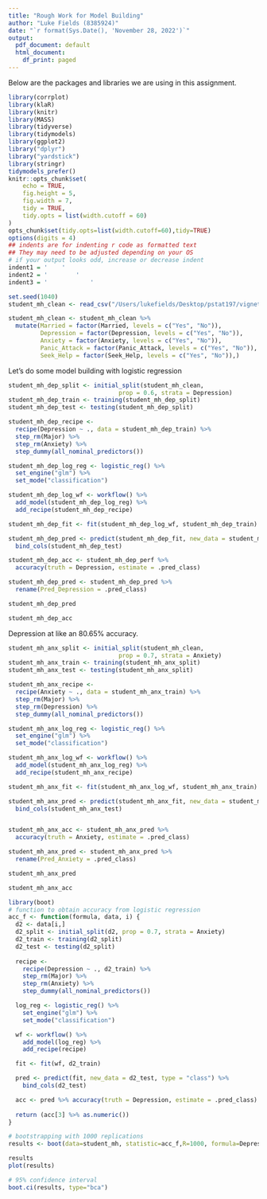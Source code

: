 ```yaml
---
title: "Rough Work for Model Building"
author: "Luke Fields (8385924)"
date: "`r format(Sys.Date(), 'November 28, 2022')`"
output:
  pdf_document: default
  html_document:
    df_print: paged
---
```


Below are the packages and libraries we are using in this assignment. 
  
```r
library(corrplot)
library(klaR) 
library(knitr)
library(MASS)
library(tidyverse)
library(tidymodels)
library(ggplot2)
library("dplyr")
library("yardstick")
library(stringr)
tidymodels_prefer()
knitr::opts_chunk$set(
	echo = TRUE,
	fig.height = 5,
	fig.width = 7,
	tidy = TRUE,
	tidy.opts = list(width.cutoff = 60)
)
opts_chunk$set(tidy.opts=list(width.cutoff=60),tidy=TRUE)
options(digits = 4)
## indents are for indenting r code as formatted text
## They may need to be adjusted depending on your OS
# if your output looks odd, increase or decrease indent
indent1 = '    '
indent2 = '        '
indent3 = '            '
```

```r
set.seed(1040)
student_mh_clean <- read_csv("/Users/lukefields/Desktop/pstat197/vignette-binary-class-bootstrap/data/student_mh_clean.csv")

student_mh_clean <- student_mh_clean %>%
  mutate(Married = factor(Married, levels = c("Yes", "No")),
         Depression = factor(Depression, levels = c("Yes", "No")),
         Anxiety = factor(Anxiety, levels = c("Yes", "No")),
         Panic_Attack = factor(Panic_Attack, levels = c("Yes", "No")),
         Seek_Help = factor(Seek_Help, levels = c("Yes", "No")),)

```


Let's do some model building with logistic regression
```r
student_mh_dep_split <- initial_split(student_mh_clean, 
                               prop = 0.6, strata = Depression)
student_mh_dep_train <- training(student_mh_dep_split)
student_mh_dep_test <- testing(student_mh_dep_split)

student_mh_dep_recipe <- 
  recipe(Depression ~ ., data = student_mh_dep_train) %>%
  step_rm(Major) %>%
  step_rm(Anxiety) %>%
  step_dummy(all_nominal_predictors())

student_mh_dep_log_reg <- logistic_reg() %>% 
  set_engine("glm") %>% 
  set_mode("classification")

student_mh_dep_log_wf <- workflow() %>% 
  add_model(student_mh_dep_log_reg) %>% 
  add_recipe(student_mh_dep_recipe)

student_mh_dep_fit <- fit(student_mh_dep_log_wf, student_mh_dep_train)

student_mh_dep_pred <- predict(student_mh_dep_fit, new_data = student_mh_dep_test, type = "class") %>% 
  bind_cols(student_mh_dep_test) 

student_mh_dep_acc <- student_mh_dep_perf %>% 
  accuracy(truth = Depression, estimate = .pred_class)

student_mh_dep_pred <- student_mh_dep_pred %>%
  rename(Pred_Depression = .pred_class)

student_mh_dep_pred

student_mh_dep_acc
```
Depression at like an 80.65% accuracy. 

```r
student_mh_anx_split <- initial_split(student_mh_clean, 
                               prop = 0.7, strata = Anxiety)
student_mh_anx_train <- training(student_mh_anx_split)
student_mh_anx_test <- testing(student_mh_anx_split)

student_mh_anx_recipe <- 
  recipe(Anxiety ~ ., data = student_mh_anx_train) %>%
  step_rm(Major) %>%
  step_rm(Depression) %>%
  step_dummy(all_nominal_predictors())

student_mh_anx_log_reg <- logistic_reg() %>% 
  set_engine("glm") %>% 
  set_mode("classification")

student_mh_anx_log_wf <- workflow() %>% 
  add_model(student_mh_anx_log_reg) %>% 
  add_recipe(student_mh_anx_recipe)

student_mh_anx_fit <- fit(student_mh_anx_log_wf, student_mh_anx_train)

student_mh_anx_pred <- predict(student_mh_anx_fit, new_data = student_mh_anx_test, type = "class") %>%
  bind_cols(student_mh_anx_test) 


student_mh_anx_acc <- student_mh_anx_pred %>% 
  accuracy(truth = Anxiety, estimate = .pred_class)

student_mh_anx_pred <- student_mh_anx_pred %>%
  rename(Pred_Anxiety = .pred_class)

student_mh_anx_pred

student_mh_anx_acc
```

```r
library(boot)
# function to obtain accuracy from logistic regression
acc_f <- function(formula, data, i) {
  d2 <- data[i,]
  d2_split <- initial_split(d2, prop = 0.7, strata = Anxiety)
  d2_train <- training(d2_split)
  d2_test <- testing(d2_split)
  
  recipe <- 
    recipe(Depression ~ ., d2_train) %>%
    step_rm(Major) %>%
    step_rm(Anxiety) %>%
    step_dummy(all_nominal_predictors())

  log_reg <- logistic_reg() %>% 
    set_engine("glm") %>% 
    set_mode("classification")

  wf <- workflow() %>% 
    add_model(log_reg) %>% 
    add_recipe(recipe)

  fit <- fit(wf, d2_train)

  pred <- predict(fit, new_data = d2_test, type = "class") %>% 
    bind_cols(d2_test) 

  acc <- pred %>% accuracy(truth = Depression, estimate = .pred_class)
  
  return (acc[3] %>% as.numeric())
}

# bootstrapping with 1000 replications
results <- boot(data=student_mh, statistic=acc_f,R=1000, formula=Depression ~ .)

results
plot(results)

# 95% confidence interval
boot.ci(results, type="bca")
```